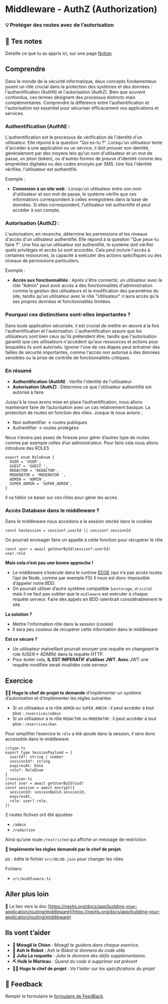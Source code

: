 # Middleware - AuthZ (Authorization)

### 💡 Protéger des routes avec de l’autorisation

## 📝 Tes notes

Detaille ce que tu as appris ici, sur une page [Notion](https://go.mikecodeur.com/course-notes-template)

## Comprendre

Dans le monde de la sécurité informatique, deux concepts fondamentaux jouent un rôle crucial dans la protection des systèmes et des données : l'authentification (AuthN) et l'autorisation (AuthZ). Bien que souvent confondus, ces termes désignent des processus distincts mais complémentaires. Comprendre la différence entre l'authentification et l'autorisation est essentiel pour sécuriser efficacement vos applications et services.

### **Authentification (AuthN)** :

L'authentification est le processus de vérification de l'identité d'un utilisateur. Elle répond à la question "Qui es-tu ?". Lorsqu'un utilisateur tente d'accéder à une application ou un service, il doit prouver son identité, généralement par des moyens tels qu'un nom d'utilisateur et un mot de passe, un jeton (token), ou d'autres formes de preuve d'identité comme des empreintes digitales ou des codes envoyés par SMS. Une fois l'identité vérifiée, l'utilisateur est authentifié.

Exemple :

- **Connexion à un site web** : Lorsqu'un utilisateur entre son nom d'utilisateur et son mot de passe, le système vérifie que ces informations correspondent à celles enregistrées dans la base de données. Si elles correspondent, l'utilisateur est authentifié et peut accéder à son compte.

### **Autorisation (AuthZ)** :

L'autorisation, en revanche, détermine les permissions et les niveaux d'accès d'un utilisateur authentifié. Elle répond à la question "Que peux-tu faire ?". Une fois qu'un utilisateur est authentifié, le système doit vérifier quels privilèges et accès lui sont accordés. Cela peut inclure l'accès à certaines ressources, la capacité à exécuter des actions spécifiques ou des niveaux de permissions particuliers.

Exemple :

- **Accès aux fonctionnalités** : Après s'être connecté, un utilisateur avec le rôle "Admin" peut avoir accès à des fonctionnalités d'administration comme la gestion des utilisateurs et la modification des paramètres du site, tandis qu'un utilisateur avec le rôle "Utilisateur" n'aura accès qu'à ses propres données et fonctionnalités limitées.

### Pourquoi ces distinctions sont-elles importantes ?

Dans toute application sécurisée, il est crucial de mettre en œuvre à la fois l'authentification et l'autorisation. L'authentification assure que les utilisateurs sont bien ceux qu'ils prétendent être, tandis que l'autorisation garantit que ces utilisateurs n'accèdent qu'aux ressources et actions pour lesquelles ils sont autorisés. Ignorer l'une de ces étapes peut entraîner des failles de sécurité importantes, comme l'accès non autorisé à des données sensibles ou la prise de contrôle de fonctionnalités critiques.

### En résumé

- **Authentification (AuthN)** : Vérifie l'identité de l'utilisateur.
- **Autorisation (AuthZ)** : Détermine ce que l'utilisateur authentifié est autorisé à faire.

Jusqu'à la nous avons mise en place l’authentification, nous allons maintenant faire de l’autorisation avec un cas relativement basique. La protection de routes en fonction des rôles. Jusque là nous avions :

- Non authentifier → routes publiques
- Authentifier → routes protégées

Nous n’avons pas assez de finesse pour gérer d’autres type de routes comme par exemple celles d’un administrateur. Pour faire cela nous allons introduire des ROLES

```tsx
export enum RoleEnum {
  USER = 'USER',
  GUEST = 'GUEST ',
  REDACTOR = 'REDACTOR',
  MODERATOR = 'MODERATOR ',
  ADMIN = 'ADMIN',
  SUPER_ADMIN = 'SUPER_ADMIN',
}
```

Il va falloir ce baser sur ces rôles pour gérer les accès.

### Accès Database dans le middleware ?

Dans le middleware nous accédons a la session stocké dans le cookies

```tsx
const hasSession = session?.userId || session?.sessionId
```

On pourrait envisager faire un appelle à cette fonction pour récupérer le rôle

```tsx
const user = await getUserById(session?.userId)
user.role
```

**Mais cela n’est pas une bonne approche !**

- Le middleware s’exécute dans le runtime [EDGE](https://vercel.com/docs/functions/runtimes/edge-runtime) (qui n’a pas accès toutes l’api de Node, comme par exemple FS) Il nous est donc impossible d’appeler notre BDD.
- On pourrait utiliser d’autre système compatible (`unstorage`, `drizzle`) mais il ne faut pas oublier que le `midleware` est exécuter à chaque requête serveur. Faire des appels en BDD ralentirait considérablement le site.

**La solution ?**

- Mettre l’information rôle dans la session (cookie)
- Il sera peu couteux de récupérer cette information dans le middleware

**Est ce sécure ?**

- Un utilisateur malveillant pourrait envoyer une requête en changeant le role (USER→ ADMIN) dans la requête HTTP.
- Pour éviter cela, **IL EST IMPERATIF d’utiliser JWT. Avec** JWT une requête modifiée serait invalidée coté serveur.

## Exercice

**👨‍✈️ Hugo le chef de projet te demande** d’implémenter un système d’autorisation et d’implémenter les règles suivantes

- Si un utilisateur a le rôle `ADMIN` ou `SUPER_AMDIN` : il peut accéder à tout plus : `/exercices/admin`
- Si un utilisateur a le rôle `REDACTOR` ou `MODERATOR` : il peut accéder à tout plus : `/exercices/ban`

Pour simplifier l’exercice le `rôle` a été ajouté dans la session, il sera donc accessible dans le middleware.

```tsx
//type.ts
export type SessionPayload = {
  userId?: string | number
  sessionId?: string
  expiresAt: Date
  role?: RoleEnum
}
//session.ts
const user = await getUserById(uid)
const session = await encrypt({
  sessionId: sessionByUid.sessionId,
  expiresAt,
  role: user?.role,
})
```

2 routes fictives ont été ajoutées

- `/admin`
- `/redaction`

Ainsi qu’une route `/restricted` qui affiche un message de restriction

**🐶 Implémente les règles demandé par le chef de projet.**

ps : édite le fichier `src/db/db.json` pour changer les rôles

Fichiers

- `src/middleware.ts`

## Aller plus loin

📑 Le lien vers la doc [https://nextjs.org/docs/app/building-your-application/routing/middleware](https://nextjs.org/docs/app/building-your-application/routing/middleware)

## Ils vont t’aider

- **🐶 Mowgli le Chien** : _Mowgli te guidera dans chaque exercice._
- **🤖 Ash le Robot** : _Ash le Robot te donnera du code utile._
- **🚀 Julia La roquette** : _Julia te donnera des défis supplémentaires._
- **⛏️ Hulk le Marteau** : _Quand du code à supprimer est présent_
- **👨‍✈️ Hugo le chef de projet** : _Va t'aider sur les spécifications du projet_

## 🐜 Feedback

Remplir le formulaire le [formulaire de FeedBack](https://go.mikecodeur.com/cours-next-avis?entry.1912869708=Next%20PRO&entry.1430994900=5.Next%20Auth&entry.533578441=11-middleware-authorization).
